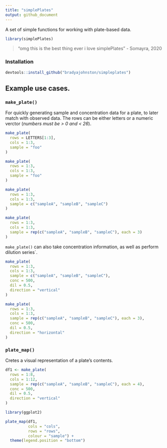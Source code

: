 ```yaml
---
title: "simplePlates"
output: github_document
---
```


A set of simple functions for working with plate-based data.
```r
library(simplePlates)
```
>"omg this is the best thing ever i love simplePlates" - Somayra, 2020

### Installation
```r
devtools::install_github("bradyajohnston/simpleplates")
```

## Example use cases.

### `make_plate()`

For quickly generating sample and concentration data for a plate, to later 
match with observed data. The rows can be either letters or a numeric verctor (_numbers must be > 0 and < 26_).
```r
make_plate(
  rows = LETTERS[1:3], 
  cols = 1:3, 
  sample = "foo"
)

make_plate(
  rows = 1:3, 
  cols = 1:3, 
  sample = "foo"
)

make_plate(
  rows = 1:3, 
  cols = 1:3, 
  sample = c("sampleA", "sampleB", "sampleC")
)

make_plate(
  rows = 1:3, 
  cols = 1:3, 
  sample = rep(c("sampleA", "sampleB", "sampleC"), each = 3)
)
```

`make_plate()` can also take concentration information, as well as perform dilution series`.

```r
make_plate(
  rows = 1:3, 
  cols = 1:3, 
  sample = c("sampleA", "sampleB", "sampleC"), 
  conc = 500, 
  dil = 0.5, 
  direction = "vertical"
)

make_plate(
  rows = 1:3, 
  cols = 1:3, 
  sample = rep(c("sampleA", "sampleB", "sampleC"), each = 3),
  conc = 500, 
  dil = 0.5, 
  direction = "horizontal"
)

```

### `plate_map()`

Cretes a visual representation of a plate's contents.
```r
df1 <- make_plate(
  rows = 1:8,
  cols = 1:12,
  sample = rep(c("sampleA", "sampleB", "sampleC"), each = 4),
  conc = 500,
  dil = 0.5,
  direction = "vertical"
)

library(ggplot2)

plate_map(df1, 
          cols = "cols", 
          rows = "rows", 
          colour = "sample") + 
  theme(legend.position = "bottom")
```

